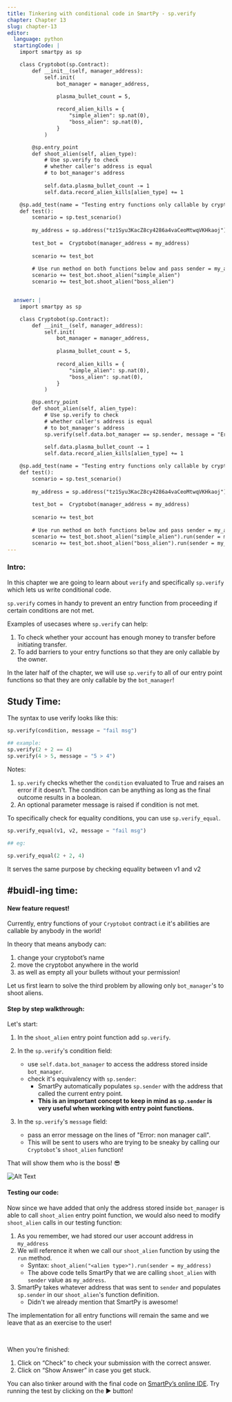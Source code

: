 ```yaml
---
title: Tinkering with conditional code in SmartPy - sp.verify
chapter: Chapter 13
slug: chapter-13
editor:
  language: python
  startingCode: |
    import smartpy as sp

    class Cryptobot(sp.Contract):
        def __init__(self, manager_address):
            self.init(
                bot_manager = manager_address,

                plasma_bullet_count = 5, 
                
                record_alien_kills = {
                    "simple_alien": sp.nat(0), 
                    "boss_alien": sp.nat(0), 
                }
            )

        @sp.entry_point
        def shoot_alien(self, alien_type):
            # Use sp.verify to check 
            # whether caller's address is equal 
            # to bot_manager's address
     
            self.data.plasma_bullet_count -= 1
            self.data.record_alien_kills[alien_type] += 1

    @sp.add_test(name = "Testing entry functions only callable by cryptobot manager")
    def test():
        scenario = sp.test_scenario()
        
        my_address = sp.address("tz1Syu3KacZ8cy4286a4vaCeoMtwqVKHkaoj")
        
        test_bot =  Cryptobot(manager_address = my_address)
        
        scenario += test_bot
        
        # Use run method on both functions below and pass sender = my_address to it. 
        scenario += test_bot.shoot_alien("simple_alien")
        scenario += test_bot.shoot_alien("boss_alien")


  answer: |  
    import smartpy as sp

    class Cryptobot(sp.Contract):
        def __init__(self, manager_address):
            self.init(
                bot_manager = manager_address, 
                
                plasma_bullet_count = 5,
                
                record_alien_kills = {
                    "simple_alien": sp.nat(0), 
                    "boss_alien": sp.nat(0), 
                }
            )

        @sp.entry_point
        def shoot_alien(self, alien_type):
            # Use sp.verify to check 
            # whether caller's address is equal 
            # to bot_manager's address
            sp.verify(self.data.bot_manager == sp.sender, message = "Error: non manager call")
            
            self.data.plasma_bullet_count -= 1
            self.data.record_alien_kills[alien_type] += 1

    @sp.add_test(name = "Testing entry functions only callable by cryptobot manager")
    def test():
        scenario = sp.test_scenario()
        
        my_address = sp.address("tz1Syu3KacZ8cy4286a4vaCeoMtwqVKHkaoj")
        
        test_bot =  Cryptobot(manager_address = my_address)
        
        scenario += test_bot
        
        # Use run method on both functions below and pass sender = my_address to it. 
        scenario += test_bot.shoot_alien("simple_alien").run(sender = my_address)
        scenario += test_bot.shoot_alien("boss_alien").run(sender = my_address)
---
```


### Intro: 
In this chapter we are going to learn about `verify` and specifically `sp.verify` which lets us write conditional code. 

`sp.verify` comes in handy to prevent an entry function from proceeding if certain conditions are not met. 

Examples of usecases where `sp.verify` can help: 

1. To check whether your account has enough money to transfer before initiating transfer. 
2. To add barriers to your entry functions so that they are only callable by the owner. 

In the later half of the chapter, we will use `sp.verify` to all of our entry point functions so that they are only callable by the `bot_manager`!



## Study Time: 


The syntax to use verify looks like this: 

```python
sp.verify(condition, message = "fail msg"​)

## example: 
sp.verify(2 + 2 == 4)
sp.verify(4 > 5, message = "5 > 4")

```

Notes:

1. `sp.verify` checks whether the `condition` evaluated to <span class="string-highlight">True</span> and raises an error if it doesn't. The condition can be anything as long as the final outcome results in a boolean. 
2. An optional parameter message is raised if condition is not met.


To specifically check for equality conditions, you can use `sp.verify_equal`. 

```python
sp.verify_equal(v1, v2, message = "fail msg"​)

## eg: 

sp.verify_equal(2 + 2, 4)

```

It serves the same purpose by checking equality between <span class="string-highlight">v1</span> and <span class="string-highlight">v2</span>


## #buidl-ing time:

#### New feature request!

Currently, entry functions of your `Cryptobot` contract i.e it's abilities are callable by anybody in the world! 

In theory that means anybody can:

1. change your cryptobot’s name 
2. move the cryptobot anywhere in the world 
3. as well as empty all your bullets without your permission!


Let us first learn to solve the third problem by allowing only `bot_manager`'s to shoot aliens. 

#### Step by step walkthrough: 

Let's start: 

1. In the `shoot_alien` entry point function add `sp.verify`. 
2. In the `sp.verify`'s condition field: 
    * use `self.data.bot_manager` to access the address stored inside `bot_manager`. 
    * check it's equivalency with `sp.sender`:
       * SmartPy automatically populates `sp.sender` with the address that called the current entry point.
       * **This is an important concept to keep in mind as `sp.sender` is very useful when working with entry point functions.**
 
3. In the `sp.verify`'s `message` field: 
    * pass an error message on the lines of <span class="string-highlight">"Error: non manager call".</span>
    * This will be sent to users who are trying to be sneaky by calling our `Cryptobot`'s `shoot_alien` function! 

That will show them who is the boss! 😎

![Alt Text](https://media.giphy.com/media/tRl9evJaEURRm/giphy.gif)

#### Testing our code: 

Now since we have added that only the address stored inside `bot_manager` is able to call `shoot_alien` entry point function, we would also need to modify `shoot_alien` calls in our testing function: 

1. As you remember, we had stored our user account address in `my_address`
2. We will reference it when we call our `shoot_alien` function by using the `run` method. 
    * Syntax: `shoot_alien("<alien type>").run(sender = my_address)`
    * The above code tells SmartPy that we are calling `shoot_alien` with `sender` value as `my_address`. 
4. SmartPy takes whatever address that was sent to `sender` and populates `sp.sender` in our `shoot_alien`'s function definition. 
    * Didn't we already mention that SmartPy is awesome! 


The implementation for all entry functions will remain the same and we leave that as an exercise to the user! 


<br />

When you’re finished:

1. Click on “Check” to check your submission with the correct answer.
2. Click on “Show Answer” in case you get stuck.


You can also tinker around with the final code on [SmartPy’s online IDE](https://smartpy.io/demo/index.html?code=eJyNVE2P0zAQvfdXjMKBRJSIhWW1qlQJqUJCWnHi47AIWY4z3Zo6dtZ2tgqI_87Y@WjS7QI@VLH95s34vZnKqjbWg6u49XUL3IGrFwuhuHOwsW3tTWF86up8Y7S3XPhstQBaJW6BMamlZyx1qLZLqLjmd2gZL0uLzvXAsMJ9HrDpeBQWMbM@CNan4UuYYWebmsqrOCsapdAzYRrtieDt8ukIi8LYknElUbO9VMpRwK8ZJKzEyapW2OGSFWmRa@7TV9lJNRFbGOf@ifw97rJF_HxHSCQpW1Ybqf0optsZkiPS9Xp2xfq2xomUz@CLw5DtAa3ctuANiB2KPUwQhx36HWkqOOljnzvoJQXpAO8brqZgIpj4cAQfzRtyxbLyknuez5xbB4hDXaKlJqBQOiZ1k_fWGrsCbfTgbawoyUbqeYNE5nPWvlzDxRnoY0@_HSX7Di9C1CLITS9iHp1PNa9iZZ9pI_UdRB9g22jhpdEOjFZtrJEXCqGg72EChhdQ8cGsyNa74gRqbqWBqEO4YcNR2j01_lTt0NkdsN@kif958alt3txwcXst2svX11f88oFv0Hz0h_uvNx_23PxIJkQxQyhpDZMJPZmeME9jwknwWCypMxAdb7vmsg0ZRh1kShIkNMduIlGByhyA6xLq8BfR2T7LFjpK@vzpfPm01ecTl@WUPD1Dmv0n22Qm_8L1B4Uuhoo-). Try running the test by clicking on the ▶️ button!

